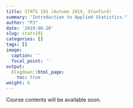 ```yaml
---
title: STATS 191 (Autumn 2019, Stanford)
summary: "Introduction to Applied Statistics."
author: "PJ"
date: '2019-06-20'
slug: stats191
categories: []
tags: []
image:
  caption: ''
  focal_point: ''
output:
  blogdown::html_page:
    toc: true
weight: 6
---
```


Course contents will be available soon.
